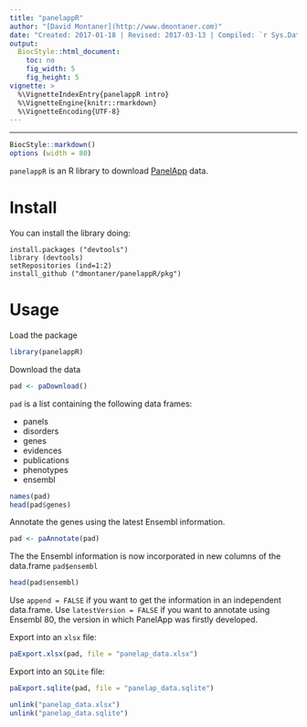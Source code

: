 ```yaml
---
title: "panelappR"
author: "[David Montaner](http://www.dmontaner.com)"
date: "Created: 2017-01-18 | Revised: 2017-03-13 | Compiled: `r Sys.Date()`"
output:
  BiocStyle::html_document:
    toc: no
    fig_width: 5
    fig_height: 5
vignette: >
  %\VignetteIndexEntry{panelappR intro}
  %\VignetteEngine{knitr::rmarkdown}
  %\VignetteEncoding{UTF-8}
---
```


--------------------------------------------------------------------------------

```r
BiocStyle::markdown()
options (width = 80)
```

`panelappR` is an R library to download
[PanelApp](https://panelapp.extge.co.uk)
data.


Install
================================================================================

You can install the library doing:

    install.packages ("devtools")
    library (devtools)
    setRepositories (ind=1:2)
    install_github ("dmontaner/panelappR/pkg")


Usage
================================================================================

Load the package

```r
library(panelappR)
```

Download the data

```r
pad <- paDownload()
```

`pad` is a list containing the following data frames:

- panels
- disorders
- genes
- evidences
- publications
- phenotypes
- ensembl


```r
names(pad)
head(pad$genes)
```

Annotate the genes using the latest Ensembl information.

```r
pad <- paAnnotate(pad)
```

The the Ensembl information is now incorporated  in new columns of the data.frame `pad$ensembl`

```r
head(pad$ensembl)
```

Use `append = FALSE` if you want to get the information in an independent data.frame.
Use `latestVersion = FALSE` if you want to annotate using Ensembl 80,
the version in which PanelApp was firstly developed.


Export into an `xlsx` file:

```r
paExport.xlsx(pad, file = "panelap_data.xlsx")
```

Export into an `SQLite` file:

```r
paExport.sqlite(pad, file = "panelap_data.sqlite")
```

```r
unlink("panelap_data.xlsx")
unlink("panelap_data.sqlite")
```
